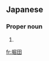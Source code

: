 ==Japanese==
{{ja-kanjitab|ほり|k1=ほっ|yomi=irr|た|sort=ほった}}
{{wikipedia|lang=ja}}
{{wikipedia|lang=ja|堀田氏}}

===Proper noun===
{{ja-pos|proper|ほった}}

# {{surname|lang=ja|sort=ほった}}

[[fr:堀田]]